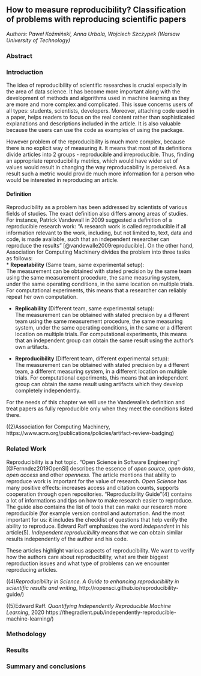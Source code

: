 ## How to measure reproducibility? Classification of problems with reproducing scientific papers

*Authors: Paweł Koźmiński, Anna Urbala, Wojciech Szczypek (Warsaw University of Technology)*

### Abstract


### Introduction

The idea of reproducibility of scientific researches is crucial especially in the area of data science. It has become more important along with the development of methods and algorithms used in machine learning as they are more and more complex and complicated. This issue concerns users of all types: students, scientists, developers. Moreover, attaching code used in a paper, helps readers to focus on the real content rather than sophisticated explanations and descriptions included in the article. It is also valuable because the users can use the code as examples of using the package. <br>

However problem of the reproducibility is much more complex, because there is no explicit way of measuring it. It means that most of its definitions divide articles into 2 groups - reproducible and irreproducible. Thus, finding an appropriate reproducibility metrics, which would have wider set of values would result in changing the way reproducability is perceived. As a result such a metric would provide much more information for a person who would be interested in reproducing an article.

#### Definition
Reproducibility as a problem has been addressed by scientists of various fields of studies. The exact definition also differs among areas of studies. For instance, Patrick Vandewall in 2009 suggested a definition of a reproducible research work: "A research work is called reproducible if all information relevant to the work, including, but not limited to, text, data and code, is made available, such that an independent researcher can reproduce the results" [@vandewalle2009reproducible]. On the other hand, Association for Computing Machinery divides the problem into three tasks as follows:<br>
* **Repeatability** (Same team, same experimental setup):<br>
The measurement can be obtained with stated precision by the same team using the same measurement procedure, the same measuring system, under the same operating conditions, in the same location on multiple trials. For computational experiments, this means that a researcher can reliably repeat her own computation.

* **Replicability** (Different team, same experimental setup):<br>
The measurement can be obtained with stated precision by a different team using the same measurement procedure, the same measuring system, under the same operating conditions, in the same or a different location on multiple trials. For computational experiments, this means that an independent group can obtain the same result using the author’s own artifacts.

* **Reproducibility** (Different team, different experimental setup):<br>
The measurement can be obtained with stated precision by a different team, a different measuring system, in a different location on multiple trials. For computational experiments, this means that an independent group can obtain the same result using artifacts which they develop completely independently.
<br>

For the needs of this chapter we will use the Vandewalle's definition and treat papers as fully reproducible only when they meet the conditions listed there.



((2)Association for Computing Machinery, https://www.acm.org/publications/policies/artifact-review-badging)


### Related Work
Reproducibility is a hot topic. "Open Science in Software Engineering" [@Fernndez2019OpenSI] describes the essence of *open source*, *open data*, *open access* and other *openness*. The article mentions that ability to reproduce work is important for the value of research. *Open Science* has many positive effects: increases access and citation counts, supports cooperation through open repositories. "Reproducibility Guide"(4) contains a lot of informations and tips on how to make research easier to reproduce. The guide also contains the list of tools that can make our research more reproducible (for example version control and automation. And the most important for us: it includes the checklist of questions that help verify the ability to reproduce. Edward Raff emphasizes the word *independent* in his article(5). *Independent reproducibility* means that we can obtain similar results independently of the author and his code.

These articles highlight various aspects of reproducibility. We want to verify how the authors care about reproducibility, what are their biggest reproduction issues and what type of problems can we encounter reproducing articles.


((4)*Reproducibility in Science. A Guide to enhancing reproducibility in scientific results and writing*, http://ropensci.github.io/reproducibility-guide/)

((5)Edward Raff. *Quantifying Independently Reproducible Machine Learning*, 2020 https://thegradient.pub/independently-reproducible-machine-learning/)


### Methodology


### Results


### Summary and conclusions 

